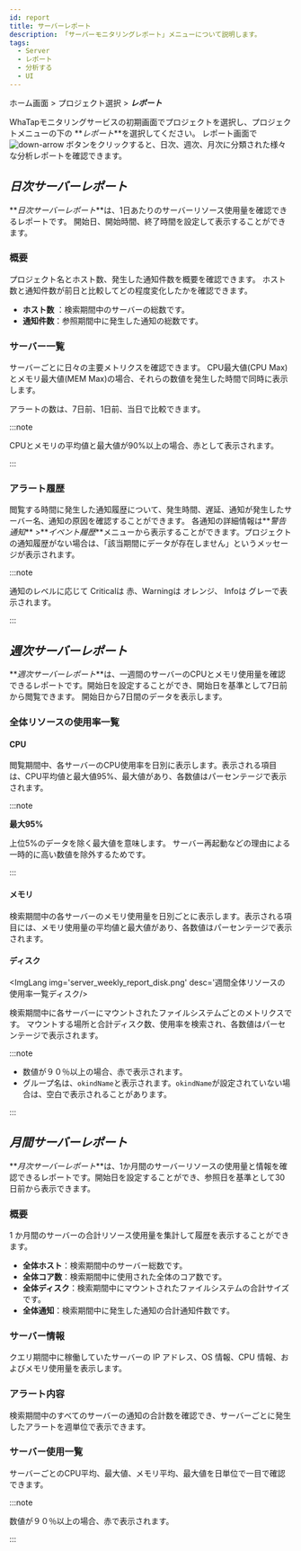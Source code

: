 ```yaml
---
id: report
title: サーバーレポート
description: 「サーバーモニタリングレポート」メニューについて説明します。
tags:
  - Server
  - レポート
  - 分析する
  - UI
---
```


<!-- >

0907
일문 화면 내 보고서 요건이 영문 표기 상태

-->

ホーム画面 > プロジェクト選択 > **_レポート_**

WhaTapモニタリングサービスの初期画面でプロジェクトを選択し、プロジェクトメニューの下の **_レポート_**を選択してください。 レポート画面で ![down-arrow](/img/down-arrow.svg) ボタンをクリックすると、日次、週次、月次に分類された様々な分析レポートを確認できます。

## **_日次サーバーレポート_**

**_日次サーバーレポート_**は、1日あたりのサーバーリソース使用量を確認できるレポートです。 開始日、開始時間、終了時間を設定して表示することができます。

### 概要

<ImgLang img='server_daily_report_01.png' desc='日次サーバーレポート概要'/>

プロジェクト名とホスト数、発生した通知件数を概要を確認できます。 ホスト数と通知件数が前日と比較してどの程度変化したかを確認できます。

-   **ホスト数** ：検索期間中のサーバーの総数です。
-   **通知件数**：参照期間中に発生した通知の総数です。

### サーバー一覧

<ImgLang img='server_daily_report_02.png' desc='日次サーバーレポートサーバーリスト'/>

サーバーごとに日々の主要メトリクスを確認できます。 CPU最大値(CPU Max)とメモリ最大値(MEM Max)の場合、それらの数値を発生した時間で同時に表示します。

アラートの数は、7日前、1日前、当日で比較できます。

:::note

CPUとメモリの平均値と最大値が90%以上の場合、<span class='loger'>赤</span>として表示されます。

:::

### アラート履歴

<ImgLang img='server_daily_report_03.png' desc='アラートリスト'/>

閲覧する時間に発生した通知履歴について、発生時間、遅延、通知が発生したサーバー名、通知の原因を確認することができます。
各通知の詳細情報は**_警告通知_** >**_イベント履歴_**メニューから表示することができます。プロジェクトの通知履歴がない場合は、「該当期間にデータが存在しません」というメッセージが表示されます。

:::note

通知のレベルに応じて <span class='loger'>Critical</span>は <span class='loger'>赤</span>、<span class='wer'>Warning</span>は <span class='wer'>オレンジ</span>、 <span class='mstop'>Info</span>は <span class='mstop'>グレー</span>で表示されます。

:::

## **_週次サーバーレポート_**

**_週次サーバーレポート_**は、一週間のサーバーのCPUとメモリ使用量を確認できるレポートです。開始日を設定することができ、開始日を基準として7日前から閲覧できます。
開始日から7日間のデータを表示します。

### 全体リソースの使用率一覧

#### CPU

<ImgLang img='server_weekly_report_cpu.png' desc='週間全体リソースの使用率一覧CPU'/>

閲覧期間中、各サーバーのCPU使用率を日別に表示します。表示される項目は、CPU平均値と最大値95%、最大値があり、各数値はパーセンテージで表示されます。

:::note 

**最大95%**

上位5%のデータを除く最大値を意味します。 サーバー再起動などの理由による一時的に高い数値を除外するためです。

:::

#### メモリ

<ImgLang img='server_weekly_report_memory.png' desc='週間全体リソースの使用率一覧メモリー'/>

検索期間中の各サーバーのメモリ使用量を日別ごとに表示します。表示される項目には、メモリ使用量の平均値と最大値があり、各数値はパーセンテージで表示されます。

#### ディスク

<ImgLang img='server_weekly_report_disk.png' desc='週間全体リソースの使用率一覧ディスク/>

検索期間中に各サーバーにマウントされたファイルシステムごとのメトリクスです。
マウントする場所と合計ディスク数、使用率を検索され、各数値はパーセンテージで表示されます。

:::note

-   数値が９０％以上の場合、<span class='loger'>赤</span>で表示されます。 
-   グループ名は、`okindName`と表示されます。`okindName`が設定されていない場合は、空白で表示されることがあります。

:::

## **_月間サーバーレポート_**

**_月次サーバーレポート_**は、1か月間のサーバーリソースの使用量と情報を確認できるレポートです。開始日を設定することができ、参照日を基準として30日前から表示できます。

### 概要

<ImgLang img='server_monthly_report_01.png' desc='月次サーバーレポート概要'/>

1 か月間のサーバーの合計リソース使用量を集計して履歴を表示することができます。

-   **全体ホスト**：検索期間中のサーバー総数です。
-   **全体コア数**：検索期間中に使用された全体のコア数です。
-   **全体ディスク**：検索期間中にマウントされたファイルシステムの合計サイズです。
-   **全体通知**：検索期間中に発生した通知の合計通知件数です。

### サーバー情報

<ImgLang img='server_monthly_report_02.png' desc='サーバー情報'/>

クエリ期間中に稼働していたサーバーの IP アドレス、OS 情報、CPU 情報、およびメモリ使用量を表示します。

### アラート内容

<ImgLang img='server_monthly_report_03.png' desc='アラートリスト'/>

検索期間中のすべてのサーバーの通知の合計数を確認でき、サーバーごとに発生したアラートを週単位で表示できます。

### サーバー使用一覧

<ImgLang img='server_monthly_report_04.png' desc='サーバー使用一覧'/>

サーバーごとのCPU平均、最大値、メモリ平均、最大値を日単位で一目で確認できます。

:::note

数値が９０％以上の場合、<span class='loger'>赤</span>で表示されます。 

:::
